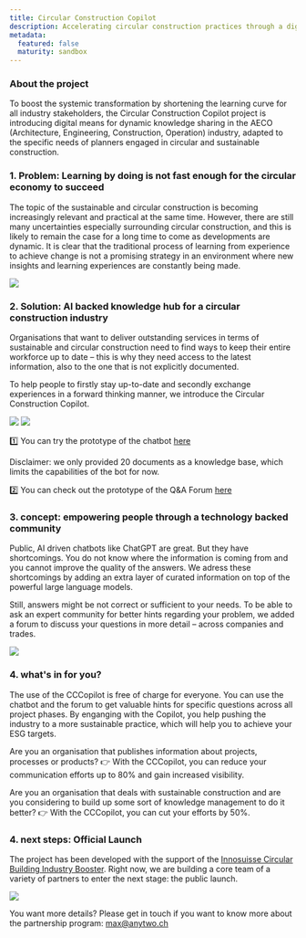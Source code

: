 ```yaml
---
title: Circular Construction Copilot
description: Accelerating circular construction practices through a digital knowledge hub that adapts to industry needs.
metadata:
  featured: false
  maturity: sandbox
---
```


### About the project

To boost the systemic transformation by shortening the learning curve for all industry stakeholders, the Circular Construction Copilot project is introducing digital means for dynamic knowledge sharing in the AECO (Architecture, Engineering, Construction, Operation) industry, adapted to the specific needs of planners engaged in circular and sustainable construction.

### 1. Problem: Learning by doing is not fast enough for the circular economy to succeed

The topic of the sustainable and circular construction is becoming increasingly relevant and practical at the same time. However, there are still many uncertainties especially surrounding circular construction, and this is likely to remain the case for a long time to come as developments are dynamic. It is clear that the traditional process of learning from experience to achieve change is not a promising strategy in an environment where new insights and learning experiences are constantly being made.

![](/images/projects/circular-construction-co-pilot/circular-construction-co-pilot-5.png)

### 2. Solution: AI backed knowledge hub for a circular construction industry

Organisations that want to deliver outstanding services in terms of sustainable and circular construction need to find ways to keep their entire workforce up to date – this is why they need access to the latest information, also to the one that is not explicitly documented.

To help people to firstly stay up-to-date and secondly exchange experiences in a forward thinking manner, we introduce the Circular Construction Copilot.

![](/images/projects/circular-construction-co-pilot/circular-construction-co-pilot-6.png)
![](/images/projects/circular-construction-co-pilot/circular-construction-co-pilot-7.png)

1️⃣ You can try the prototype of the chatbot [here](https://ragtime.ateleris.com/ac89c714-05cd-4002-bd2e-e742d82ae8cf/chat)

Disclaimer: we only provided 20 documents as a knowledge base, which limits the capabilities of the bot for now.

2️⃣ You can check out the prototype of the Q&A Forum [here](https://answer.opensource.construction/)

### 3. concept: empowering people through a technology backed community

Public, AI driven chatbots like ChatGPT are great. But they have shortcomings. You do not know where the information is coming from and you cannot improve the quality of the answers. We adress these shortcomings by adding an extra layer of curated information on top of the powerful large language models.

Still, answers might be not correct or sufficient to your needs. To be able to ask an expert community for better hints regarding your problem, we added a forum to discuss your questions in more detail – across companies and trades.

![](/images/projects/circular-construction-co-pilot/circular-construction-co-pilot-8.png)

### 4. what's in for you?

The use of the CCCopilot is free of charge for everyone. You can use the chatbot and the forum to get valuable hints for specific questions across all project phases. By enganging with the Copilot, you help pushing the industry to a more sustainable practice, which will help you to achieve your ESG targets.

Are you an organisation that publishes information about projects, processes or products?
👉 With the CCCopilot, you can reduce your communication efforts up to 80% and gain increased visibility.

Are you an organisation that deals with sustainable construction and are you considering to build up some sort of knowledge management to do it better?
👉 With the CCCopilot, you can cut your efforts by 50%.

### 4. next steps: Official Launch

The project has been developed with the support of the [Innosuisse Circular Building Industry Booster](https://cbi-booster.ch/).
Right now, we are building a core team of a variety of partners to enter the next stage: the public launch.

![](/images/projects/circular-construction-co-pilot/circular-construction-co-pilot-9.png)

You want more details? Please get in touch if you want to know more about the partnership program: [max@anytwo.ch](mailto:max@anytwo.ch)
